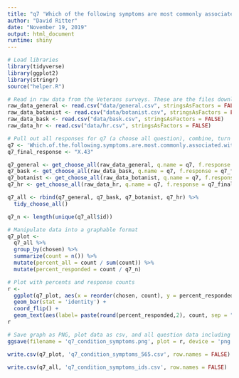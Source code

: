 ```yaml
---
title: "q7 'Which of the following symptoms are most commonly associated with your primary health condition or underlying health conditions? (Please select all that apply)' (Veterans)"
author: "David Ritter"
date: "November 19, 2019"
output: html_document
runtime: shiny
---
```


```r
# Load libraries
library(tidyverse)
library(ggplot2)
library(stringr)
source("helper.R")
```

```r
# Read in raw data from the Veterans surveys. These are the files downloaded from survey monkey saved as a .csv
raw_data_general <- read.csv("data/general.csv", stringsAsFactors = FALSE)
raw_data_botanist <- read.csv("data/botanist.csv", stringsAsFactors = FALSE)
raw_data_bask <- read.csv("data/bask.csv", stringsAsFactors = FALSE)
raw_data_hr <- read.csv("data/hr.csv", stringsAsFactors = FALSE)
```

```r
# Pull out all responses for q7 (a choose all question), combine, turn into a tidy data format for further processing then determine 'question n'
q7 <- 'Which.of.the.following.symptoms.are.most.commonly.associated.with.your.primary.health.condition.or.underlying.health.conditions...Please.select.all.that.apply.'
q7_final_response <- "X.43"

q7_general <- get_choose_all(raw_data_general, q.name = q7, f.response = q7_final_response)
q7_bask <- get_choose_all(raw_data_bask, q.name = q7, f.response = q7_final_response)
q7_botanist <- get_choose_all(raw_data_botanist, q.name = q7, f.response = q7_final_response)
q7_hr <- get_choose_all(raw_data_hr, q.name = q7, f.response = q7_final_response)

q7_all <- rbind(q7_general, q7_bask, q7_botanist, q7_hr) %>%
  tidy_choose_all()

q7_n <- length(unique(q7_all$id))
```

```r
# Manipulate data into a graphable format
q7_plot <-
  q7_all %>%
  group_by(chosen) %>%
  summarize(count = n()) %>%
  mutate(percent_all = count / sum(count)) %>%
  mutate(percent_responded = count / q7_n)
```

```r
# Plot with percents and response counts
r <- 
  ggplot(q7_plot, aes(x = reorder(chosen, count), y = percent_responded)) +
  geom_bar(stat = 'identity') +
  coord_flip() +
  geom_text(aes(label= paste(round(percent_responded,2), count, sep = "***")))
r
```

```r
# Save graph as PNG, plot data as csv, and all question data including response IDs as csv (save question n and N at end of plot file as "_x.x")
ggsave(filename = 'q7_condition_symptoms.png', plot = r, device = 'png')

write.csv(q7_plot, 'q7_condition_symptoms_565.csv', row.names = FALSE)

write.csv(q7_all, 'q7_condition_symptoms_ids.csv', row.names = FALSE)
```
